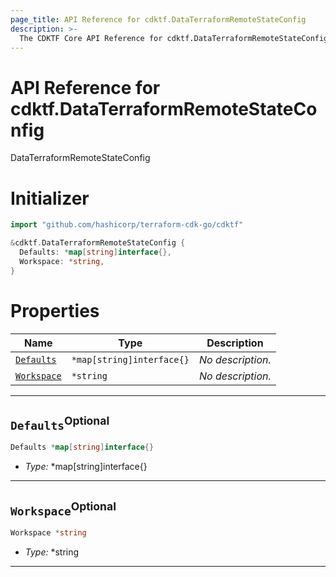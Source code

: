 ```yaml
---
page_title: API Reference for cdktf.DataTerraformRemoteStateConfig
description: >-
  The CDKTF Core API Reference for cdktf.DataTerraformRemoteStateConfig.
---
```


<!-- This file is generated through yarn generate-docs -->

# API Reference for cdktf.DataTerraformRemoteStateConfig

   DataTerraformRemoteStateConfig <a name="DataTerraformRemoteStateConfig" id="cdktf.DataTerraformRemoteStateConfig"></a>
  
  # Initializer <a name="Initializer" id="cdktf.DataTerraformRemoteStateConfig.Initializer"></a>
  
  ```go
  import "github.com/hashicorp/terraform-cdk-go/cdktf"
  
  &cdktf.DataTerraformRemoteStateConfig {
  	Defaults: *map[string]interface{},
  	Workspace: *string,
  }
  ```
  
  # Properties <a name="Properties" id="Properties"></a>
  
  | **Name** | **Type** | **Description** |
  | --- | --- | --- |
  | <code><a href="#cdktf.DataTerraformRemoteStateConfig.property.defaults">Defaults</a></code> | <code>*map[string]interface{}</code> | *No description.* |
  | <code><a href="#cdktf.DataTerraformRemoteStateConfig.property.workspace">Workspace</a></code> | <code>*string</code> | *No description.* |
  
  ---
  
  ## `Defaults`<sup>Optional</sup> <a name="Defaults" id="cdktf.DataTerraformRemoteStateConfig.property.defaults"></a>
  
  ```go
  Defaults *map[string]interface{}
  ```
  
  - *Type:* *map[string]interface{}
  
  ---
  
  ## `Workspace`<sup>Optional</sup> <a name="Workspace" id="cdktf.DataTerraformRemoteStateConfig.property.workspace"></a>
  
  ```go
  Workspace *string
  ```
  
  - *Type:* *string
  
  ---
  
